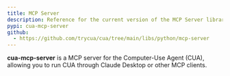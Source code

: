 ```yaml
---
title: MCP Server
description: Reference for the current version of the MCP Server library.
pypi: cua-mcp-server
github:
  - https://github.com/trycua/cua/tree/main/libs/python/mcp-server
---
```


**cua-mcp-server** is a MCP server for the Computer-Use Agent (CUA), allowing you to run CUA through Claude Desktop or other MCP clients.
